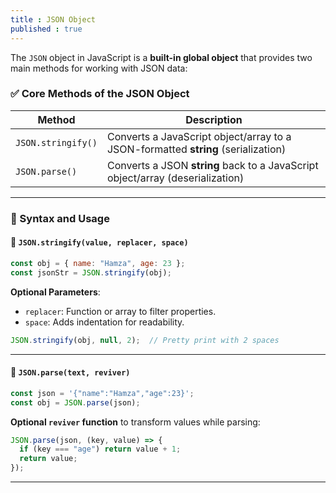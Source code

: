 ```yaml
---
title : JSON Object
published : true
---
```


The `JSON` object in JavaScript is a **built-in global object** that provides two main methods for working with JSON data:


### ✅ **Core Methods of the JSON Object**

| Method             | Description                                                                       |
| ------------------ | --------------------------------------------------------------------------------- |
| `JSON.stringify()` | Converts a JavaScript object/array to a JSON-formatted **string** (serialization) |
| `JSON.parse()`     | Converts a JSON **string** back to a JavaScript object/array (deserialization)    |

---

### 📌 Syntax and Usage

#### 🔹 `JSON.stringify(value, replacer, space)`

```js
const obj = { name: "Hamza", age: 23 };
const jsonStr = JSON.stringify(obj);
```

**Optional Parameters**:

* `replacer`: Function or array to filter properties.
* `space`: Adds indentation for readability.

```js
JSON.stringify(obj, null, 2);  // Pretty print with 2 spaces
```

---

#### 🔹 `JSON.parse(text, reviver)`

```js
const json = '{"name":"Hamza","age":23}';
const obj = JSON.parse(json);
```

**Optional `reviver` function** to transform values while parsing:

```js
JSON.parse(json, (key, value) => {
  if (key === "age") return value + 1;
  return value;
});
```

---


